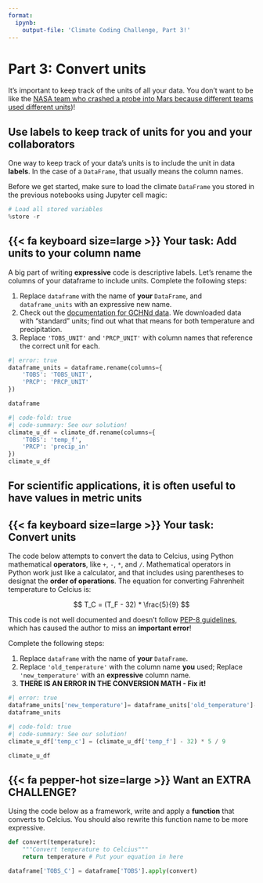 ```yaml
---
format:
  ipynb:
    output-file: 'Climate Coding Challenge, Part 3!'
---
```


# Part 3: Convert units

It's important to keep track of the units of all your data. You don't want to be like the [NASA team who crashed a probe into Mars because different teams used different units](https://www.latimes.com/archives/la-xpm-1999-oct-01-mn-17288-story.html))!

## Use labels to keep track of units for you and your collaborators

One way to keep track of your data's units is to include the unit in data **labels**. In the case of a `DataFrame`, that usually means the column names.

::: {.content-visible when-format="ipynb"}
Before we get started, make sure to load the climate `DataFrame` you stored in the previous notebooks using Jupyter cell magic:

```python
# Load all stored variables
%store -r
```
:::

::: {.callout-important icon="false"}
# {{< fa keyboard size=large >}} Your task: Add units to your column name

A big part of writing **expressive** code is descriptive labels. Let's rename the columns of your dataframe to include units. Complete the following steps:

  1. Replace `dataframe` with the name of **your** `DataFrame`, and `dataframe_units` with an expressive new name.
  2. Check out the [documentation for GCHNd data](https://www.ncei.noaa.gov/data/global-historical-climatology-network-daily/doc/GHCND_documentation.pdf). We downloaded data with "standard" units; find out what that means for both temperature and precipitation.
  3. Replace `'TOBS_UNIT'` and `'PRCP_UNIT'` with column names that reference the correct unit for each.

:::
```python
#| error: true
dataframe_units = dataframe.rename(columns={
    'TOBS': 'TOBS_UNIT',
    'PRCP': 'PRCP_UNIT'
})

dataframe
```

```python
#| code-fold: true
#| code-summary: See our solution!
climate_u_df = climate_df.rename(columns={
    'TOBS': 'temp_f',
    'PRCP': 'precip_in'
})
climate_u_df
```

## For scientific applications, it is often useful to have values in metric units

::: {.callout-important icon="false"}
# {{< fa keyboard size=large >}} Your task: Convert units

The code below attempts to convert the data to Celcius, using Python mathematical **operators**, like `+`, `-`, `*`, and `/`. Mathematical operators in Python work just like a calculator, and that includes using parentheses to designat the **order of operations**. The equation for converting Fahrenheit temperature to Celcius is:

$$
T_C = (T_F - 32) * \frac{5}{9}
$$

This code is not well documented and doesn't follow [PEP-8 guidelines](https://peps.python.org/pep-0008/#other-recommendations), which has caused the author to miss an **important error**!

Complete the following steps:

  1. Replace `dataframe` with the name of **your** `DataFrame`.
  2. Replace `'old_temperature'` with the column name **you** used; Replace `'new_temperature'` with an **expressive** column name. 
  3. **THERE IS AN ERROR IN THE CONVERSION MATH - Fix it!**
:::

```python
#| error: true
dataframe_units['new_temperature']= dataframe_units['old_temperature']-32*5/9
dataframe_units
```

```python
#| code-fold: true
#| code-summary: See our solution!
climate_u_df['temp_c'] = (climate_u_df['temp_f'] - 32) * 5 / 9

climate_u_df
```

::: {.callout-important icon="false"}
# {{< fa pepper-hot size=large >}} Want an EXTRA CHALLENGE?
Using the code below as a framework, write and apply a **function** that converts to Celcius. You should also rewrite this function name to be more expressive.
  
```python
def convert(temperature):
    """Convert temperature to Celcius"""
    return temperature # Put your equation in here

dataframe['TOBS_C'] = dataframe['TOBS'].apply(convert)
```
:::